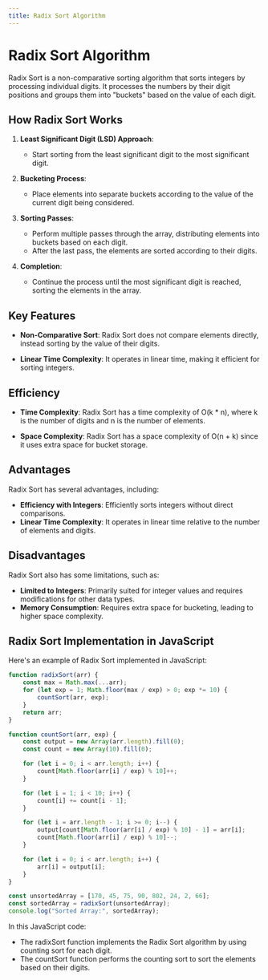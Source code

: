 ```yaml
---
title: Radix Sort Algorithm
---
```


# Radix Sort Algorithm

Radix Sort is a non-comparative sorting algorithm that sorts integers by processing individual digits. It processes the numbers by their digit positions and groups them into "buckets" based on the value of each digit.

## How Radix Sort Works

1. **Least Significant Digit (LSD) Approach**:
   - Start sorting from the least significant digit to the most significant digit.

2. **Bucketing Process**:
   - Place elements into separate buckets according to the value of the current digit being considered.

3. **Sorting Passes**:
   - Perform multiple passes through the array, distributing elements into buckets based on each digit.
   - After the last pass, the elements are sorted according to their digits.

4. **Completion**:
   - Continue the process until the most significant digit is reached, sorting the elements in the array.

## Key Features

- **Non-Comparative Sort**: Radix Sort does not compare elements directly, instead sorting by the value of their digits.

- **Linear Time Complexity**: It operates in linear time, making it efficient for sorting integers.

## Efficiency

- **Time Complexity**: Radix Sort has a time complexity of O(k * n), where k is the number of digits and n is the number of elements.

- **Space Complexity**: Radix Sort has a space complexity of O(n + k) since it uses extra space for bucket storage.

## Advantages 

Radix Sort has several advantages, including:

- **Efficiency with Integers**: Efficiently sorts integers without direct comparisons.
- **Linear Time Complexity**: It operates in linear time relative to the number of elements and digits.

## Disadvantages 

Radix Sort also has some limitations, such as:

- **Limited to Integers**: Primarily suited for integer values and requires modifications for other data types.
- **Memory Consumption**: Requires extra space for bucketing, leading to higher space complexity.

## Radix Sort Implementation in JavaScript

Here's an example of Radix Sort implemented in JavaScript:

```javascript filename="Sorting-Algo/radix.js"
function radixSort(arr) {
    const max = Math.max(...arr);
    for (let exp = 1; Math.floor(max / exp) > 0; exp *= 10) {
        countSort(arr, exp);
    }
    return arr;
}

function countSort(arr, exp) {
    const output = new Array(arr.length).fill(0);
    const count = new Array(10).fill(0);

    for (let i = 0; i < arr.length; i++) {
        count[Math.floor(arr[i] / exp) % 10]++;
    }

    for (let i = 1; i < 10; i++) {
        count[i] += count[i - 1];
    }

    for (let i = arr.length - 1; i >= 0; i--) {
        output[count[Math.floor(arr[i] / exp) % 10] - 1] = arr[i];
        count[Math.floor(arr[i] / exp) % 10]--;
    }

    for (let i = 0; i < arr.length; i++) {
        arr[i] = output[i];
    }
}

const unsortedArray = [170, 45, 75, 90, 802, 24, 2, 66];
const sortedArray = radixSort(unsortedArray);
console.log("Sorted Array:", sortedArray);
```
In this JavaScript code:

- The radixSort function implements the Radix Sort algorithm by using counting sort for each digit.
- The countSort function performs the counting sort to sort the elements based on their digits.
